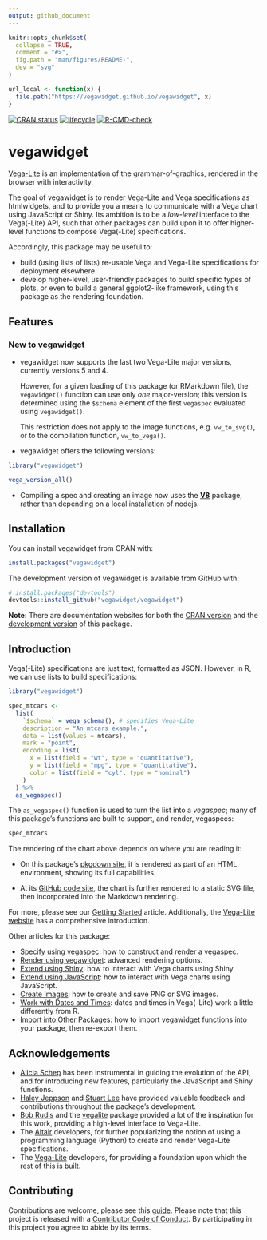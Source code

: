 ```yaml
---
output: github_document
---
```


<!-- README.md is generated from README.Rmd. Please edit that file -->

```r
knitr::opts_chunk$set(
  collapse = TRUE,
  comment = "#>",
  fig.path = "man/figures/README-",
  dev = "svg"
)

url_local <- function(x) {
  file.path("https://vegawidget.github.io/vegawidget", x)
}
```

<!-- badges: start -->
[![CRAN status](https://www.r-pkg.org/badges/version/vegawidget)](https://cran.r-project.org/package=vegawidget)
[![lifecycle](https://img.shields.io/badge/lifecycle-maturing-blue.svg)](https://lifecycle.r-lib.org/articles/stages.html#maturing)
[![R-CMD-check](https://github.com/vegawidget/vegawidget/workflows/R-CMD-check/badge.svg)](https://github.com/vegawidget/vegawidget/actions)
<!-- badges: end -->

# vegawidget

[Vega-Lite](https://vega.github.io/vega-lite/) is an implementation of the grammar-of-graphics, rendered in the browser with interactivity.

The goal of vegawidget is to render Vega-Lite and Vega specifications as htmlwidgets, and to provide you a means to communicate with a Vega chart using JavaScript or Shiny. Its ambition is to be a *low-level* interface to the Vega(-Lite) API, such that other packages can build upon it to offer higher-level functions to compose Vega(-Lite) specifications. 

Accordingly, this package may be useful to:

- build (using lists of lists) re-usable Vega and Vega-Lite specifications for deployment elsewhere.
- develop higher-level, user-friendly packages to build specific types of plots, or even to build a general ggplot2-like framework, using this package as the rendering foundation.

## Features

### New to vegawidget 

- vegawidget now supports the last two Vega-Lite major versions,
  currently versions 5 and 4. 
  
  However, for a given loading of this package (or RMarkdown file), the
  `vegawidget()` function can use only *one* major-version; this version
  is determined using the `$schema` element of the first `vegaspec` evaluated
  using `vegawidget()`.
  
  This restriction does not apply to the image functions, e.g. `vw_to_svg()`,
  or to the compilation function, `vw_to_vega()`.

- vegawidget offers the following versions:

```r
library("vegawidget")

vega_version_all()
```

- Compiling a spec and creating an image now uses the **[V8](https://cran.r-project.org/package=V8)** package, rather than depending on a local installation of nodejs.

## Installation

You can install vegawidget from CRAN with:

```r
install.packages("vegawidget")
```

The development version of vegawidget is available from GitHub with:

```r
# install.packages("devtools")
devtools::install_github("vegawidget/vegawidget")
```

**Note:** There are documentation websites for both the [CRAN version](https://vegawidget.github.io/vegawidget/) and the [development version](https://vegawidget.github.io/vegawidget/dev/) of this package.

## Introduction

Vega(-Lite) specifications are just text, formatted as JSON. However, in R, we can use lists to build specifications:

```r
library("vegawidget")

spec_mtcars <-
  list(
    `$schema` = vega_schema(), # specifies Vega-Lite
    description = "An mtcars example.",
    data = list(values = mtcars),
    mark = "point",
    encoding = list(
      x = list(field = "wt", type = "quantitative"),
      y = list(field = "mpg", type = "quantitative"),
      color = list(field = "cyl", type = "nominal")
    )
  ) %>% 
  as_vegaspec()
```

The `as_vegaspec()` function is used to turn the list into a *vegaspec*; many of this package's functions are built to support, and render, vegaspecs: 

```r
spec_mtcars
```

The rendering of the chart above depends on where you are reading it:

- On this package's [pkgdown site](https://vegawidget.github.io/vegawidget/), it is rendered as part of an HTML environment, showing its full capabilities.

- At its [GitHub code site](https://github.com/vegawidget/vegawidget), the chart is further rendered to a static SVG file, then incorporated into the Markdown rendering.

For more, please see our [Getting Started](https://vegawidget.github.io/vegawidget/articles/vegawidget.html) article. Additionally, the [Vega-Lite website](https://vega.github.io/vega-lite/) has a comprehensive introduction.

Other articles for this package:

- [Specify using vegaspec](https://vegawidget.github.io/vegawidget/articles/vegaspec.html): how to construct and render a vegaspec.
- [Render using vegawidget](https://vegawidget.github.io/vegawidget/articles/render-vegawidget.html): advanced rendering options.
- [Extend using Shiny](https://vegawidget.github.io/vegawidget/articles/shiny.html): how to interact with Vega charts using Shiny.
- [Extend using JavaScript](https://vegawidget.github.io/vegawidget/articles/javascript.html): how to interact with Vega charts using JavaScript.
- [Create Images](https://vegawidget.github.io/vegawidget/articles/image.html): how to create and save PNG or SVG images.
- [Work with Dates and Times](https://vegawidget.github.io/vegawidget/articles/dates-times.html): dates and times in Vega(-Lite) work a little differently from R.
- [Import into Other Packages](https://vegawidget.github.io/vegawidget/articles/import.html): how to import vegawidget functions into your package, then re-export them.

## Acknowledgements

- [Alicia Schep](https://github.com/AliciaSchep) has been instrumental in guiding the evolution of the API, and for introducing new features, particularly the JavaScript and Shiny functions.
- [Haley Jeppson](https://github.com/haleyjeppson) and [Stuart Lee](https://github.com/sa-lee) have provided valuable feedback and contributions throughout the package's development.
- [Bob Rudis](https://github.com/hrbrmstr) and the [vegalite](https://github.com/hrbrmstr/vegalite) package provided a lot of the inspiration for this work, providing a high-level interface to Vega-Lite.
- The [Altair](https://altair-viz.github.io) developers, for further popularizing the notion of using a programming language (Python) to create and render Vega-Lite specifications.  
- The [Vega-Lite](https://vega.github.io/vega-lite/) developers, for providing a foundation upon which the rest of this is built. 

## Contributing

Contributions are welcome, please see this [guide](`r url_local("CONTRIBUTING.html")`).
Please note that this project is released with a [Contributor Code of Conduct](`r url_local("CODE_OF_CONDUCT.html")`). By participating in this project you agree to abide by its terms.



